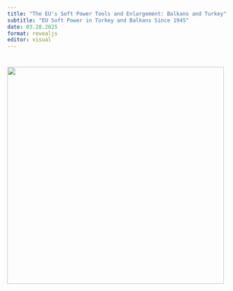 ```yaml
---
title: "The EU's Soft Power Tools and Enlargement: Balkans and Turkey"
subtitle: "EU Soft Power in Turkey and Balkans Since 1945"
date: 03.28.2025
format: revealjs
editor: visual
---
```


# ![](images/Build%20a%20Library%20Project-15.png){width="495"}
